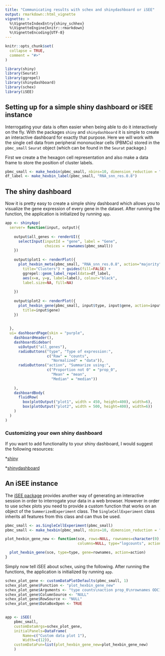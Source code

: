 ```yaml
---
title: "Communicating results with schex and shinydashboard or iSEE"
output: rmarkdown::html_vignette
vignette: >
  %\VignetteIndexEntry{shiny_schhex}
  %\VignetteEngine{knitr::rmarkdown}
  %\VignetteEncoding{UTF-8}
---
```


```r
knitr::opts_chunk$set(
  collapse = TRUE,
  comment = "#>"
)
```

```r
library(shiny)
library(Seurat)
library(ggrepel)
library(shinydashboard)
library(schex)
library(iSEE)
```

## Setting up for a simple shiny dashboard or iSEE instance

Interrogating your data is often easier when being able to do it interactively
on the fly. With the packages `shiny` and `shinydashboard` it is simple to create
an interactive dashboard for exactly that purpose. Here we will work with the
single cell data from peripheral mononuclear cells (PBMCs) stored in the `pbmc_small` 
`Seurat` object (which can be found in the `Seurat` package.) 

First we create a the hexagon cell representation and also make a data frame to
store the position of cluster labels.

```r
pbmc_small <- make_hexbin(pbmc_small, nbins=10, dimension_reduction = "PCA")
df_label <- make_hexbin_label(pbmc_small, "RNA_snn_res.0.8")
```    

## The shiny dashboard

Now it is pretty easy to create a simple shiny dashboard which allows you
to visualize the gene expression of every gene in the dataset. After 
running the function, the application is initialized by running `app`.

```r
app <- shinyApp( 
  server= function(input, output){
  
    output$all_genes <- renderUI({
      selectInput(inputId = "gene", label = "Gene", 
                  choices = rownames(pbmc_small))
    })
    
    output$plot1 <- renderPlot({ 
      plot_hexbin_meta(pbmc_small, "RNA_snn_res.0.8", action="majority",
        title="Clusters") + guides(fill=FALSE) +
        ggrepel::geom_label_repel(data=df_label, 
        aes(x=x, y=y, label=label), colour="black",
        label.size=NA, fill=NA)
        
    })
      
    output$plot2 <- renderPlot({ 
      plot_hexbin_gene(pbmc_small, input$type, input$gene, action=input$action,
        title=input$gene) 
    })
    
    
  },
  ui= dashboardPage(skin = "purple",
    dashboardHeader(),
    dashboardSidebar(
      uiOutput("all_genes"),
      radioButtons("type", "Type of expression:",
                   c("Raw" = "counts",
                     "Normalized" = "data")),
      radioButtons("action", "Summarize using:",
                   c("Proportion not 0" = "prop_0",
                     "Mean" = "mean",
                     "Median" = "median"))
      
    ),
    dashboardBody(
      fluidRow(
        box(plotOutput("plot1", width = 450, height=400), width=6),
        box(plotOutput("plot2", width = 500, height=400), width=6))
    )
  )
)
```

### Customizing your own shiny dashboard

If you want to add functionality to your shiny dashboard, I would suggest the 
following resources:

*[shiny](https://shiny.rstudio.com/)

*[shinydashboard](https://rstudio.github.io/shinydashboard/)

## An iSEE instance

The [iSEE package](https://bioconductor.org/packages/release/bioc/html/iSEE.html) 
provides another way of generating an interactive session in order to 
interrogate your data in a web browser. However in order to use schex plots you
need to provide a custom function that works on an object of the 
`SummerizedExperiment` class. The `SingleCellExperiment` class inherits all 
features from this class and can thus be used.

```r
pbmc_small <- as.SingleCellExperiment(pbmc_small)
pbmc_small <- make_hexbin(pbmc_small, nbins=10, dimension_reduction = "PCA")
```

```r
plot_hexbin_gene_new <- function(sce, rows=NULL, rownames=character(0), 
                                 columns=NULL, type="logcounts", action="prop_0"){

  plot_hexbin_gene(sce, type=type, gene=rownames, action=action)
}
```

Simply now tell iSEE about schex, using the following. After 
running the functions, the application is initialized by running `app`.

```r
schex_plot_gene <- customDataPlotDefaults(pbmc_small, 1)
schex_plot_gene$Function <- "plot_hexbin_gene_new"
schex_plot_gene$Arguments <- "type counts\naction prop_0\nrownames ODC1"
schex_plot_gene$ColumnSource <- "NULL"
schex_plot_gene$RowSource <- "NULL"
schex_plot_gene$DataBoxOpen <- TRUE

  
app <- iSEE(
    pbmc_small, 
    customDataArgs=schex_plot_gene, 
    initialPanels=DataFrame(
        Name=c("Custom data plot 1"),
        Width=c(12)),
    customDataFun=list(plot_hexbin_gene_new=plot_hexbin_gene_new)
    )
```


